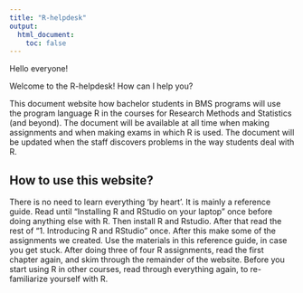 ```yaml
---
title: "R-helpdesk"
output:
  html_document:
    toc: false
---
```


Hello everyone!

Welcome to the R-helpdesk! How can I help you?

This document website how bachelor students in BMS programs will use the program language R in the courses for Research Methods and Statistics (and beyond). The document will be available at all time when making assignments and when making exams in which R is used. The document will be updated when the staff discovers problems in the way students deal with R.


## How to use this website?

There is no need to learn everything 'by heart'. It is mainly a reference guide. Read until "Installing R and RStudio on your laptop" once before doing anything else with R. Then install R and Rstudio. After that read the rest of "1. Introducing R and RStudio" once.
After this make some of the assignments we created. Use the materials in this reference guide, in case you get stuck. After doing three of four R assignments, read the first chapter again, and skim through the remainder of the website.
Before you start using R in other courses, read through everything again, to re-familiarize yourself with R.
